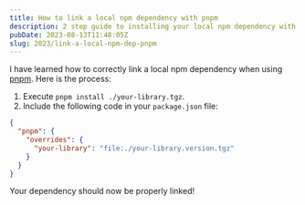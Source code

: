 ```yaml
---
title: How to link a local npm dependency with pnpm
description: 2 step guide to installing your local npm dependency with pnpm
pubDate: 2023-08-13T11:48:05Z
slug: 2023/link-a-local-npm-dep-pnpm
---
```


I have learned how to correctly link a local npm dependency when using [pnpm](https://pnpm.io/). Here is the process:

1. Execute `pnpm install ./your-library.tgz`.
2. Include the following code in your `package.json` file:

```json
{
  "pnpm": {
    "overrides": {
      "your-library": "file:./your-library.version.tgz"
    }
  }
}
```

Your dependency should now be properly linked!
